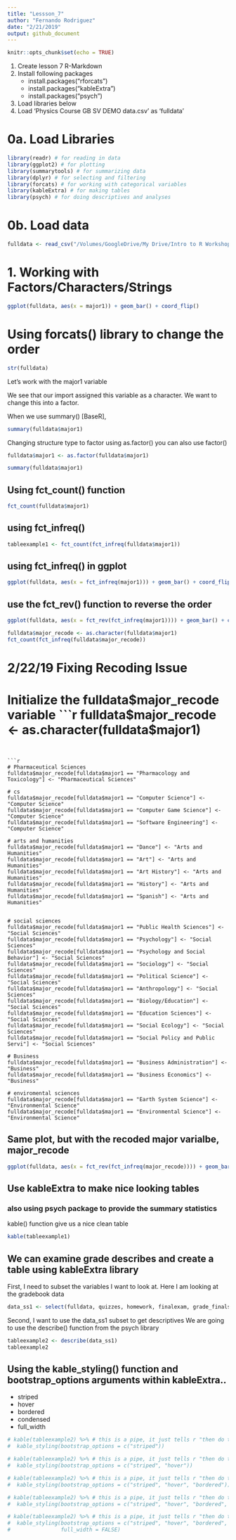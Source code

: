 ```yaml
---
title: "Lessson_7"
author: "Fernando Rodriguez"
date: "2/21/2019"
output: github_document
---
```


```r
knitr::opts_chunk$set(echo = TRUE)
```
1. Create lesson 7 R-Markdown<br>
2. Install following packages<br>
    - install.packages("rforcats")<br>
    - install.packages("kableExtra")<br>
    - install.packages("psych")<br>
3. Load libraries below<br>
4. Load 'Physics Course GB SV DEMO data.csv' as 'fulldata'<br>

# 0a. Load Libraries
```r
library(readr) # for reading in data
library(ggplot2) # for plotting
library(summarytools) # for summarizing data
library(dplyr) # for selecting and filtering
library(forcats) # for working with categorical variables
library(kableExtra) # for making tables
library(psych) # for doing descriptives and analyses
```


# 0b. Load data
```r
fulldata <- read_csv("/Volumes/GoogleDrive/My Drive/Intro to R Workshop - Winter 2019/Data Files/Physics Course GB SV DEMO data.csv")
```


# 1. Working with Factors/Characters/Strings

```r
ggplot(fulldata, aes(x = major1)) + geom_bar() + coord_flip()
```

# Using forcats() library to change the order

```r
str(fulldata)
```

Let's work with the major1 variable

We see that our import assigned this variable as a character. We want to change
this into a factor.

When we use summary() [BaseR], 
```r
summary(fulldata$major1)
```

Changing structure type to factor using as.factor() you can also use factor()
```r
fulldata$major1 <- as.factor(fulldata$major1)
```


```r
summary(fulldata$major1)
```

## Using fct_count() function

```r
fct_count(fulldata$major1)
```

## using fct_infreq()

```r
tableexample1 <- fct_count(fct_infreq(fulldata$major1))
```

## using fct_infreq() in ggplot
```r
ggplot(fulldata, aes(x = fct_infreq(major1))) + geom_bar() + coord_flip()
```

## use the fct_rev() function to reverse the order
```r
ggplot(fulldata, aes(x = fct_rev(fct_infreq(major1)))) + geom_bar() + coord_flip()
```




```r
fulldata$major_recode <- as.character(fulldata$major1)
fct_count(fct_infreq(fulldata$major_recode))
```

# 2/22/19 Fixing Recoding Issue
# Initialize the fulldata$major_recode variable 
```r
fulldata$major_recode <- as.character(fulldata$major1)
```


```r
# Pharmaceutical Sciences
fulldata$major_recode[fulldata$major1 == "Pharmacology and Toxicology"] <- "Pharmaceutical Sciences"

# cs
fulldata$major_recode[fulldata$major1 == "Computer Science"] <- "Computer Science"
fulldata$major_recode[fulldata$major1 == "Computer Game Science"] <- "Computer Science"
fulldata$major_recode[fulldata$major1 == "Software Engineering"] <- "Computer Science"

# arts and humanities
fulldata$major_recode[fulldata$major1 == "Dance"] <- "Arts and Humanities"
fulldata$major_recode[fulldata$major1 == "Art"] <- "Arts and Humanities"
fulldata$major_recode[fulldata$major1 == "Art History"] <- "Arts and Humanities"
fulldata$major_recode[fulldata$major1 == "History"] <- "Arts and Humanities"
fulldata$major_recode[fulldata$major1 == "Spanish"] <- "Arts and Humanities"


# social sciences
fulldata$major_recode[fulldata$major1 == "Public Health Sciences"] <- "Social Sciences"
fulldata$major_recode[fulldata$major1 == "Psychology"] <- "Social Sciences"
fulldata$major_recode[fulldata$major1 == "Psychology and Social Behavior"] <- "Social Sciences"
fulldata$major_recode[fulldata$major1 == "Sociology"] <- "Social Sciences"
fulldata$major_recode[fulldata$major1 == "Political Science"] <- "Social Sciences"
fulldata$major_recode[fulldata$major1 == "Anthropology"] <- "Social Sciences"
fulldata$major_recode[fulldata$major1 == "Biology/Education"] <- "Social Sciences"
fulldata$major_recode[fulldata$major1 == "Education Sciences"] <- "Social Sciences"
fulldata$major_recode[fulldata$major1 == "Social Ecology"] <- "Social Sciences"
fulldata$major_recode[fulldata$major1 == "Social Policy and Public Servi"] <- "Social Sciences"

# Business
fulldata$major_recode[fulldata$major1 == "Business Administration"] <- "Business"
fulldata$major_recode[fulldata$major1 == "Business Economics"] <- "Business"

# enviromental sciences
fulldata$major_recode[fulldata$major1 == "Earth System Science"] <- "Environmental Science"
fulldata$major_recode[fulldata$major1 == "Environmental Science"] <- "Environmental Science"

```



## Same plot, but with the recoded major varialbe, major_recode
```r
ggplot(fulldata, aes(x = fct_rev(fct_infreq(major_recode)))) + geom_bar() + coord_flip()
```


## Use kableExtra to make nice looking tables
### also using psych package to provide the summary statistics

kable() function give us a nice clean table
```r
kable(tableexample1)
```

## We can examine grade describes and create a table using kableExtra library

First, I need to subset the variables I want to look at. Here I am looking at the 
gradebook data
```r
data_ss1 <- select(fulldata, quizzes, homework, finalexam, grade_finalscore)
```

Second, I want to use the data_ss1 subset to get descriptives
We are going to use the describe() function from the psych library

```r
tableexample2 <- describe(data_ss1)
tableexample2
```


## Using the kable_styling() function and bootstrap_options arguments within kableExtra..
- striped
- hover
- bordered
- condensed
- full_width


```r
# kable(tableexample2) %>% # this is a pipe, it just tells r "then do this"
#  kable_styling(bootstrap_options = c("striped"))
```

```r
# kable(tableexample2) %>% # this is a pipe, it just tells r "then do this"
#  kable_styling(bootstrap_options = c("striped", "hover"))
```
```r
# kable(tableexample2) %>% # this is a pipe, it just tells r "then do this"
#  kable_styling(bootstrap_options = c("striped", "hover", "bordered"))
```

```r
# kable(tableexample2) %>% # this is a pipe, it just tells r "then do this"
#  kable_styling(bootstrap_options = c("striped", "hover", "bordered", "condensed"))
```

```r
# kable(tableexample2) %>% # this is a pipe, it just tells r "then do this"
#  kable_styling(bootstrap_options = c("striped", "hover", "bordered", "condensed"), 
#                full_width = FALSE)
```



